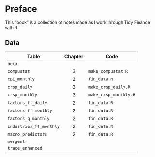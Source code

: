 # Preface {.unnumbered}

This "book" is a collection of notes made as I work through Tidy Finance with R.

## Data

| Table                   | Chapter | Code |
|-------------------------|:-------:|------|
| `beta`                  |         |      |
| `compustat`             |   3     |  `make_compustat.R`    |
| `cpi_monthly`           |   2     | `fin_data.R`     |
| `crsp_daily`            |   3     | `make_crsp_daily.R`     | 
| `crsp_monthly`          |   3     | `make_crsp_monthly.R` |
| `factors_ff_daily`      |   2     | `fin_data.R`     |
| `factors_ff_monthly`    |   2     | `fin_data.R`     |
| `factors_q_monthly`     |   2     | `fin_data.R`     |
| `industries_ff_monthly` |   2     | `fin_data.R`     |
| `macro_predictors`      |   2     | `fin_data.R`     |
| `mergent`               |         |      |
| `trace_enhanced`        |         |      |

